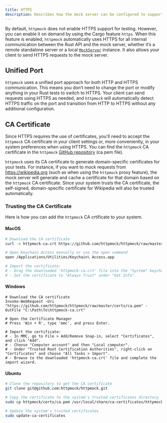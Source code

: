 ```yaml
---
title: HTTPS
description: Describes how the mock server can be configured to support HTTPS
---
```


By default, `httpmock` does not enable HTTPS support for testing. However, you can enable it on demand by using the
Cargo feature `https`. When this feature is enabled, `httpmock` automatically uses HTTPS for all internal communication
between the Rust API and the mock server, whether it’s a remote standalone server or a local
[`MockServer`](https://docs.rs/httpmock/latest/httpmock/struct.MockServer.html) instance.
It also allows your client to send HTTPS requests to the mock server.

## Unified Port
`httpmock` uses a unified port approach for both HTTP and HTTPS communication. This means you don’t need to change
the port or modify anything in your Rust tests to switch to HTTPS. Your client can send requests using HTTPS as needed,
and `httpmock` will automatically detect HTTPS traffic on the port and transition from HTTP to HTTPS without
any additional configuration.

## CA Certificate
Since HTTPS requires the use of certificates, you'll need to accept the `httpmock` CA certificate
in your client settings or, more conveniently, in your system preferences when using HTTPS.
You can find the `httpmock` CA certificate in the `httpmock`
[GitHub repository](https://github.com/httpmock/httpmock/blob/master/certs) (ca.pem file).


`httpmock` uses its CA certificate to generate domain-specific certificates for your tests. For instance, if you want
to mock requests from https://wikipedia.org (such as when using the `httpmock` proxy feature), the mock server
will generate and cache a certificate for that domain based on the `httpmock` CA certificate. Since your system
trusts the CA certificate, the self-signed, domain-specific certificate for Wikipedia will also be trusted
automatically.

### Trusting the CA Certificate

Here is how you can add the `httpmock` CA crtificate to your system.

#### MacOS

```bash
# Download the CA certificate
curl -o httpmock-ca.crt https://github.com/httpmock/httpmock/raw/master/certs/ca.pem

# Open Keychain Access manually or use the open command
open /Applications/Utilities/Keychain\ Access.app

# Import the certificate:
# - Drag the downloaded 'httpmock-ca.crt' file into the "System" keychain.
# - Set the certificate to "Always Trust" under "Get Info".
```

#### Windows
```
# Download the CA certificate
Invoke-WebRequest -Uri "https://github.com/httpmock/httpmock/raw/master/certs/ca.pem" -OutFile "C:\Path\To\httpmock-ca.crt"

# Open the Certificate Manager
# Press 'Win + R', type 'mmc', and press Enter.

# Import the certificate:
# - In MMC, go to File > Add/Remove Snap-in, select "Certificates", and click "Add".
# - Choose "Computer account" and then "Local computer".
# - Under "Trusted Root Certification Authorities", right-click on "Certificates" and choose "All Tasks > Import".
# - Browse to the downloaded 'httpmock-ca.crt' file and complete the import wizard.
```

#### Ubuntu
```bash
# Clone the repository to get the CA certificate
git clone git@github.com:httpmock/httpmock.git

# Copy the certificate to the system's trusted certificates directory
sudo cp httpmock/certs/ca.pem /usr/local/share/ca-certificates/httpmock.crt

# Update the system's trusted certificates
sudo update-ca-certificates
```
